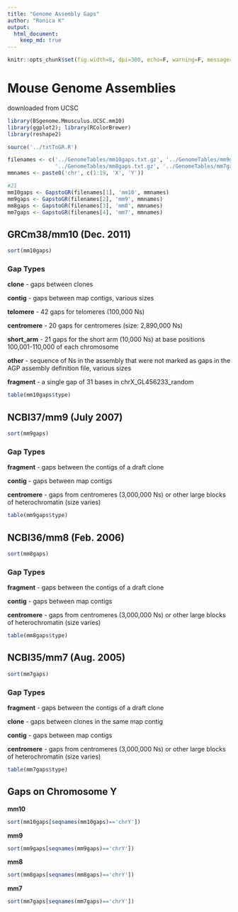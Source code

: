 ```yaml
---
title: "Genome Assembly Gaps"
author: "Ronica K"
output: 
  html_document:
    keep_md: true
---
```


```r
knitr::opts_chunk$set(fig.width=8, dpi=300, echo=F, warning=F, message=F, cache=F)
```

# Mouse Genome Assemblies

downloaded from UCSC

```r
library(BSgenome.Mmusculus.UCSC.mm10)
library(ggplot2); library(RColorBrewer) 
library(reshape2)

source('../txtToGR.R')

filenames <- c('../GenomeTables/mm10gaps.txt.gz', '../GenomeTables/mm9gaps.txt.gz',
               '../GenomeTables/mm8gaps.txt.gz', '../GenomeTables/mm7gaps.txt.gz')
mmnames <- paste0('chr', c(1:19, 'X', 'Y'))

#21
mm10gaps <- GapstoGR(filenames[1], 'mm10', mmnames)
mm9gaps <- GapstoGR(filenames[2], 'mm9', mmnames)
mm8gaps <- GapstoGR(filenames[3], 'mm8', mmnames)
mm7gaps <- GapstoGR(filenames[4], 'mm7', mmnames)
```

## GRCm38/mm10 (Dec. 2011)

```r
sort(mm10gaps)
```

### Gap Types

__clone__ - gaps between clones

__contig__ - gaps between map contigs, various sizes

__telomere__ - 42 gaps for telomeres (100,000 Ns)

__centromere__ - 20 gaps for centromeres (size: 2,890,000 Ns)

__short_arm__ - 21 gaps for the short arm (10,000 Ns) at base positions 100,001-110,000 of each chromosome

__other__ - sequence of Ns in the assembly that were not marked as gaps in the AGP assembly definition file, various sizes

__fragment__ - a single gap of 31 bases in chrX_GL456233_random


```r
table(mm10gaps$type)
```


## NCBI37/mm9 (July 2007)
```r
sort(mm9gaps)
```

### Gap Types

__fragment__ - gaps between the contigs of a draft clone

__contig__ - gaps between map contigs

__centromere__ - gaps from centromeres (3,000,000 Ns) or other large blocks of heterochromatin (size varies)

```r
table(mm9gaps$type)
```


## NCBI36/mm8 (Feb. 2006)

```r
sort(mm8gaps)
```

### Gap Types

__fragment__ - gaps between the contigs of a draft clone

__contig__ - gaps between map contigs

__centromere__ - gaps from centromeres (3,000,000 Ns) or other large blocks of heterochromatin (size varies)


```r
table(mm8gaps$type)
```


## NCBI35/mm7 (Aug. 2005)

```r
sort(mm7gaps)
```

### Gap Types

__fragment__ - gaps between the contigs of a draft clone

__clone__ - gaps between clones in the same map contig

__contig__ - gaps between map contigs

__centromere__ - gaps from centromeres (3,000,000 Ns) or other large blocks of heterochromatin (size varies)


```r
table(mm7gaps$type)
```

## Gaps on Chromosome Y

__mm10__

```r
sort(mm10gaps[seqnames(mm10gaps)=='chrY'])
```

__mm9__

```r
sort(mm9gaps[seqnames(mm9gaps)=='chrY'])
```

__mm8__

```r
sort(mm8gaps[seqnames(mm8gaps)=='chrY'])
```

__mm7__

```r
sort(mm7gaps[seqnames(mm7gaps)=='chrY'])
```